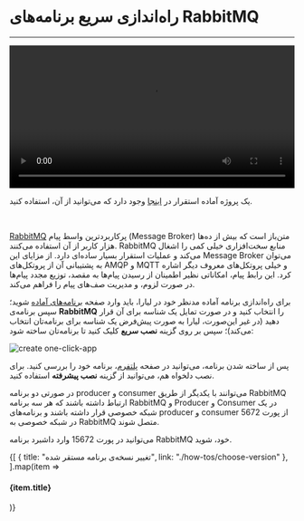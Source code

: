 

<Layout>
<Head>
<title>مستندات راه‌اندازی سریع برنامه‌های rabbitmq - لیارا</title>
</Head>

# راه‌اندازی سریع برنامه‌های RabbitMQ
<hr className="mb-2" />

<video
  src="https://files.liara.ir/liara/rabbitmq/rabbitmq.mp4"
  controls="controls"
  className="block w-full"
  width="100%"
/>
<div className="h-2" />

<Alert variant="success">
<p>
یک پروژه آماده استقرار در <a href="https://github.com/liara-cloud/rabbitmq-getting-started.git" className="text-[#2196f3] ">اینجا</a> وجود دارد که می‌توانید از آن، استفاده کنید.
</p>
</Alert>

<br />

<a href="https://www.rabbitmq.com/" className="text-[#2196f3] ">RabbitMQ</a> پرکاربردترین واسط پیام (Message Broker) متن‌باز است که بیش از ده‌ها هزار کاربر از آن استفاده می‌کنند. RabbitMQ منابع سخت‌افزاری خیلی کمی را اشغال می‌کند و عملیات استقرار بسیار ساده‌ای دارد. از مزایای این Message Broker می‌توان به پشتیبانی آن از پروتکل‌های AMQP و MQTT و خیلی پروتکل‌های معروف دیگر اشاره کرد. این رابط پیام، امکاناتی نظیر اطمینان از رسیدن پیام‌ها به مقصد، توزیع مجدد پیام‌ها در صورت لزوم، و مدیریت صف‌های پیام را فراهم می‌کند.


<div className="h-4" />

برای راه‌اندازی برنامه آماده مدنظر خود در لیارا، باید وارد صفحه <a href="https://console\\.liara\\.ir/one-click-apps" className="text-\\[#2196f3\\] ">برنامه‌های آماده</a> شوید؛ سپس برنامه‌ی <b>RabbitMQ</b> 
را انتخاب کنید و در صورت تمایل یک شناسه برای آن قرار دهید (در غیر این‌صورت، لیارا به صورت پیش‌فرض یک شناسه برای برنامه‌تان انتخاب می‌کند)؛ سپس بر روی گزینه **نصب سریع** کلیک کنید تا برنامه‌تان ساخته شود:
<div className="h-4" />
<img src="https://files.liara.ir/docs/rabbitmq/rabbitmq.gif" alt="create one-click-app" />


<div className="h-4" />

پس از ساخته شدن برنامه، می‌توانید در صفحه <a href="https://console.liara.ir/apps" className="text-[#2196f3] ">پلتفرم</a>، برنامه خود را بررسی کنید. برای نصب دلخواه هم، می‌توانید از گزینه **نصب پیشرفته** استفاده کنید. 
<div className="h-2" />
<Alert variant="warning">
<p>
در صورتی دو برنامه producer و consumer می‌توانند با یکدیگر از طریق RabbitMQ ارتباط داشته باشند که هر سه برنامه RabbitMQ و Producer و Consumer در یک شبکه خصوصی قرار داشته باشند و برنامه‌های producer و consumer از پورت 5672 در شبکه خصوصی به RabbitMQ متصل شوند.
</p>
</Alert>
<Alert variant="info">
<p>
می‌توانید در پورت <Important>15672</Important> وارد داشبرد برنامه RabbitMQ خود، شوید.
</p>
</Alert>

<Section id="see-also" title="همچنین بخوانید:" />

<div className='h-2' />
<div className="grid md:grid-cols-1 gap-4">
            {[
      {
        title: "تغییر نسخه‌ی برنامه مستقر شده",
        link: "./how-tos/choose-version"
      },
  ].map(item =>
    <Link href={item.link}>
    <Card className="flex cursor-pointer w-full items-center justify-between">
        <div className="flex items-center gap-3">
        <h4>
            {item.title}
        </h4>
        </div>
        <GoArrowLeft className="ml-1" />
    </Card>
    </Link>
            )}
</div>



</Layout>
